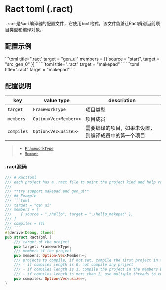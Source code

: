 
# Ract toml (.ract)

`.ract`是`Ract`编译器的配置文件，它使用`toml`格式。该文件能够让Ract辨别当前项目类型和编译对象。

## 配置示例

<Tabs>
    <Tab label="GenUI">
        ```toml title=".ract"
        target = "gen_ui"
        members = [{ source = "start", target = "src_gen_0" }]
        ```
    </Tab>
    <Tab label="Makepad Project">
        ```toml title=".ract"
        target = "makepad"
        ```
    </Tab>
    <Tab label="Makepad Workspace">
        ```toml title=".ract"
        target = "makepad"
        ```
    </Tab>
</Tabs>

## 配置说明 

|key|value type|description|
|---|-----|---|
|`target`|`FrameworkType`|项目类型|
|`members`|`Option<Vec<Member>>`|项目成员|
|`compiles`|`Option<Vec<usize>>`|需要编译的项目，如果未设置，则编译成员中的第一个项目|

> - [`FrameworkType`](/zh/doc/config/types#frameworktype)
> - [`Member`](/zh/doc/config/types/#member)

### .ract源码

```rust
/// # RactToml
/// each project has a .ract file to point the project kind and help ract to compile the project
///
/// **try support makepad and gen_ui**
/// ## Example
/// ```toml
/// target = "gen_ui"
/// members = [
///    { source = "./hello", target = "./hello_makepad" },
/// ]
/// compiles = [0]
/// ```
#[derive(Debug, Clone)]
pub struct RactToml {
    /// target of the project
    pub target: FrameworkType,
    /// members of the project
    pub members: Option<Vec<Member>>,
    /// projects to compile, if not set, compile the first project in the members
    /// - if compiles length is 0, not compile any project
    /// - if compiles length is 1, compile the project in the members by index
    /// - if compiles length is more than 1, use multiple threads to compile the projects
    pub compiles: Option<Vec<usize>>,
}
```
